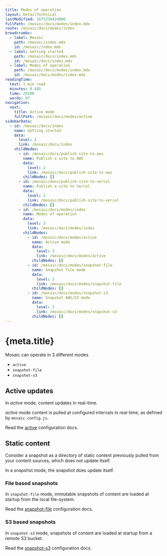 ```yaml
---
title: Modes of operation
layout: DetailTechnical
lastModified: 1675330424000
fullPath: /mosaic/docs/modes/index.mdx
route: /mosaic/docs/modes/index
breadcrumbs:
  - label: Mosaic
    path: /mosaic/index.mdx
    id: /mosaic/index.mdx
  - label: Getting started
    path: /mosaic/docs/index.mdx
    id: /mosaic/docs/index.mdx
  - label: Modes of operation
    path: /mosaic/docs/modes/index.mdx
    id: /mosaic/docs/modes/index.mdx
readingTime:
  text: 1 min read
  minutes: 0.485
  time: 29100
  words: 97
navigation:
  next:
    title: Active mode
    fullPath: /mosaic/docs/modes/active
sidebarData:
  - id: /mosaic/docs/index
    name: Getting started
    data:
      level: 2
      link: /mosaic/docs/index
    childNodes:
      - id: /mosaic/docs/publish-site-to-aws
        name: Publish a site to AWS
        data:
          level: 2
          link: /mosaic/docs/publish-site-to-aws
        childNodes: []
      - id: /mosaic/docs/publish-site-to-vercel
        name: Publish a site to Vercel
        data:
          level: 2
          link: /mosaic/docs/publish-site-to-vercel
        childNodes: []
      - id: /mosaic/docs/modes/index
        name: Modes of operation
        data:
          level: 3
          link: /mosaic/docs/modes/index
        childNodes:
          - id: /mosaic/docs/modes/active
            name: Active mode
            data:
              level: 3
              link: /mosaic/docs/modes/active
            childNodes: []
          - id: /mosaic/docs/modes/snapshot-file
            name: Snapshot file mode
            data:
              level: 3
              link: /mosaic/docs/modes/snapshot-file
            childNodes: []
          - id: /mosaic/docs/modes/snapshot-s3
            name: Snapshot AWS/S3 mode
            data:
              level: 3
              link: /mosaic/docs/modes/snapshot-s3
            childNodes: []
---
```


# {meta.title}

Mosaic can operate in 3 different modes

- `active`
- `snapshot-file`
- `snapshot-s3`

## Active updates

In _active_ mode, content updates in real-time.

_active_ mode content is pulled at configured intervals in real-time, as defined by `mosaic.config.js`.

Read the [active](./active) configuration docs.

## Static content

Consider a snapshot as a directory of static content previously pulled from your content sources, which does not update itself.

In a snapshot mode, the snapshot does update itself.

### File based snapshots

In `snapshot-file` mode, immutable snapshots of content are loaded at startup from the local file-system.

Read the [snapshot-file](./snapshot-file) configuration docs.

### S3 based snapshots

In `snapshot-s3` mode, snapshots of content are loaded at startup from a remote S3 bucket.

Read the [snapshot-s3](./snapshot-s3) configuration docs.
